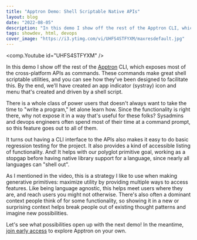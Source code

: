 ```yaml
---
title: "Apptron Demo: Shell Scriptable Native APIs"
layout: blog
date: "2022-08-05"
description: "In this demo I show off the rest of the Apptron CLI, which exposes most of the cross-platform APIs as commands."
tags: showdev, html, devops
cover_image: "https://i3.ytimg.com/vi/UHFS4STFYXM/maxresdefault.jpg"
---
```

<comp.Youtube id="UHFS4STFYXM" />

In this demo I show off the rest of the [Apptron](https://progrium.com/blog/apptron-announcement/) CLI, which exposes most of the cross-platform APIs as commands. These commands make great shell scriptable utilities, and you can see how they've been designed to facilitate this. By the end, we'll have created an app indicator (systray) icon and menu that's created and driven by a shell script.

There is a whole class of power users that doesn't always want to take the time to "write a program," let alone learn how. Since the functionality is right there, why not expose it in a way that's useful for these folks? Sysadmins and devops engineers often spend most of their time at a command prompt, so this feature goes out to all of them.

It turns out having a CLI interface to the APIs also makes it easy to do basic regression testing for the project. It also provides a kind of accessible listing of functionality. And! It helps with our polyglot primitive goal, working as a stopgap before having native library support for a language, since nearly all languages can "shell out". 

As I mentioned in the video, this is a strategy I like to use when making generative primitives: maximize utility by providing multiple ways to access features. Like being language agnostic, this helps meet users where they are, and reach users you might not otherwise. There's also often a dominant context people think of for some functionality, so showing it in a new or surprising context helps break people out of existing thought patterns and imagine new possibilities. 

Let's see what possibilities open up with the next demo! In the meantime, [join early access](https://tractor.dev/apptron/) to explore Apptron on your own.

